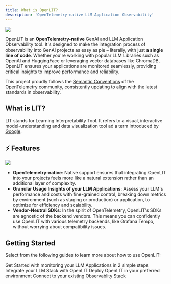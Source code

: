 ```yaml
---
title: What is OpenLIT?
description: 'OpenTelemetry-native LLM Application Observability'
---
```


<Frame>
  <img src="/images/docs-main-banner.jpeg" />
</Frame>

OpenLIT is an **OpenTelemetry-native** GenAI and LLM Application Observability tool. It's designed to make the integration process of observability into GenAI projects as easy as pie – literally, with just **a single line of code**. Whether you're working with popular LLM Libraries such as OpenAI and HuggingFace or leveraging vector databases like ChromaDB, OpenLIT ensures your applications are monitored seamlessly, providing critical insights to improve performance and reliability.

This project proudly follows the [Semantic Conventions](https://github.com/open-telemetry/semantic-conventions/tree/main/docs/gen-ai) of the OpenTelemetry community, consistently updating to align with the latest standards in observability.

## What is LIT?
LIT stands for Learning Interpretability Tool. It refers to a visual, interactive model-understanding and data visualization tool ad  a term introduced by [Google](https://developers.google.com/machine-learning/glossary#learning-interpretability-tool-lit).

## ⚡ Features
<Frame>
  <img src="/images/docs-ui-banner.jpeg" />
</Frame>

- **OpenTelemetry-native**: Native support ensures that integrating OpenLIT into your projects feels more like a natural extension rather than an additional layer of complexity.
- **Granular Usage Insights of your LLM Applications**: Assess your LLM's performance and costs with fine-grained control, breaking down metrics by environment (such as staging or production) or application, to optimize for efficiency and scalability.
- **Vendor-Neutral SDKs**: In the spirit of OpenTelemetry, OpenLIT's SDKs are agnostic of the backend vendors. This means you can confidently use OpenLIT with various telemetry backends, like Grafana Tempo, without worrying about compatibility issues.

## Getting Started
Select from the following guides to learn more about how to use OpenLIT:

<CardGroup cols={2}>
<Card title="Quickstart" href="/latest/quickstart" icon='bolt'>
Get Started with monitoring your LLM Applications in 2 simple steps
</Card>
<Card title="Integrations" href="/latest/integrations/introduction" icon='circle-nodes'>
Integrate your LLM Stack with OpenLIT 
</Card>
<Card title="Installation" href="/latest/installation" icon='circle-down'>
Deploy OpenLIT in your preferred environment 
</Card>
<Card title="Connections" href="/latest/connections/intro" icon='link'>
Connect to your existing Observablity Stack
</Card>
</CardGroup>
